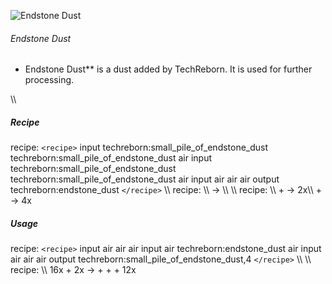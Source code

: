 ![Endstone Dust](/mods/techreborn/endstone_dust.png)

###### Endstone Dust

- Endstone Dust** is a dust added by TechReborn. It is used for
        further processing.

\\\\

##### Recipe

<Mcitem id="minecraft:crafting_table"/> recipe:
`<recipe>` input techreborn:small_pile_of_endstone_dust
techreborn:small_pile_of_endstone_dust air input
techreborn:small_pile_of_endstone_dust
techreborn:small_pile_of_endstone_dust air input air air air output
techreborn:endstone_dust `</recipe>` \\\\
<Mcitem id="techreborn:grinder"/> recipe: \\\\
<Mcitem id="minecraft:end_stone"/> -\>
<Mcitem id="techreborn:endstone_dust"/> \\\\ \\\\
<Mcitem id="techreborn:industrial_grinder"/> recipe:
\\\\ <Mcitem id="minecraft:end_stone"/> +
<Mcitem id="techreborn:water_cell"/>-\>
2x<Mcitem id="techreborn:endstone_dust"/>\\\\
<Mcitem id="minecraft:end_stone_bricks"/> +
<Mcitem id="techreborn:water_cell"/>-\>
4x<Mcitem id="techreborn:endstone_dust"/>

##### Usage

<Mcitem id="minecraft:crafting_table"/> recipe:
`<recipe>` input air air air input air techreborn:endstone_dust
air input air air air output techreborn:small_pile_of_endstone_dust,4
`</recipe>` \\\\ \\\\
<Mcitem id="techreborn:industrial_centrifuge"/>
recipe: \\\\
16x<Mcitem id="techreborn:endstone_dust"/> +
2x<Mcitem id="techreborn:empty_cell"/> -\>
<Mcitem id="techreborn:helium3_cell"/> +
<Mcitem id="techreborn:helium_cell"/> +
<Mcitem id="techreborn:small_pile_of_tungsten_dust"/> +
12x<Mcitem id="minecraft:sand"/>
